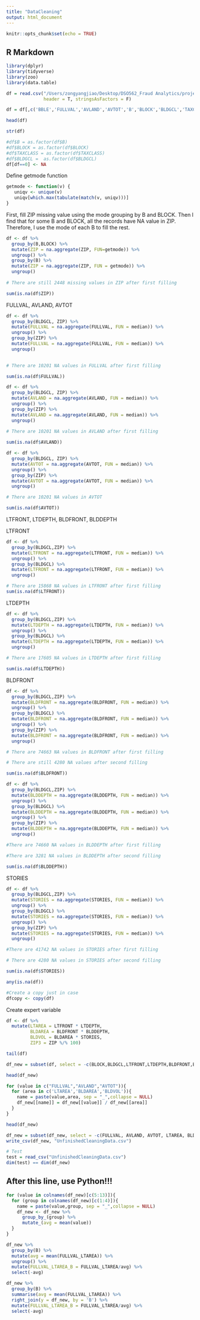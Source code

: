 ```yaml
---
title: "DataCleaning"
output: html_document
---
```


```r
knitr::opts_chunk$set(echo = TRUE)
```

## R Markdown

```r
library(dplyr)
library(tidyverse)
library(zoo)
library(data.table)
```


```r
df = read.csv("/Users/zongyangjiao/Desktop/DSO562_Fraud Analytics/project1/NY_property.csv",
              header = T, stringsAsFactors = F)

df = df[,c('BBLE','FULLVAL','AVLAND','AVTOT','B','BLOCK','BLDGCL','TAXCLASS','ZIP','LTFRONT','LTDEPTH', 'BLDFRONT','BLDDEPTH','STORIES')]
```

```r
head(df)
```

```r
str(df)
```

```r
#df$B = as.factor(df$B)
#df$BLOCK = as.factor(df$BLOCK)
#df$TAXCLASS = as.factor(df$TAXCLASS)
#df$BLDGCL =  as.factor(df$BLDGCL)
df[df==0] <- NA

```

Define getmode function
```r
getmode <- function(v) {
   uniqv <- unique(v)
   uniqv[which.max(tabulate(match(v, uniqv)))]
}
```

First, fill ZIP missing value using the mode grouping by B and BLOCK. Then I find that for some B and BLOCK, all the records have NA value in ZIP. Therefore, I use the mode of each B to fill the rest.
```r
df <- df %>%
  group_by(B,BLOCK) %>%
  mutate(ZIP = na.aggregate(ZIP, FUN=getmode)) %>%
  ungroup() %>%
  group_by(B) %>%
  mutate(ZIP = na.aggregate(ZIP, FUN = getmode)) %>%
  ungroup() 
  
# There are still 2448 missing values in ZIP after first filling

sum(is.na(df$ZIP))
```
FULLVAL, AVLAND, AVTOT

```r
df <- df %>%
  group_by(BLDGCL, ZIP) %>%
  mutate(FULLVAL = na.aggregate(FULLVAL, FUN = median)) %>%
  ungroup() %>%
  group_by(ZIP) %>%
  mutate(FULLVAL = na.aggregate(FULLVAL, FUN = median)) %>%
  ungroup()
  

# There are 10201 NA values in FULLVAL after first filling

sum(is.na(df$FULLVAL))

```

```r
df <- df %>%
  group_by(BLDGCL, ZIP) %>%
  mutate(AVLAND = na.aggregate(AVLAND, FUN = median)) %>%
  ungroup() %>%
  group_by(ZIP) %>%
  mutate(AVLAND = na.aggregate(AVLAND, FUN = median)) %>%
  ungroup()
  
# There are 10201 NA values in AVLAND after first filling

sum(is.na(df$AVLAND))
```

```r
df <- df %>%
  group_by(BLDGCL, ZIP) %>%
  mutate(AVTOT = na.aggregate(AVTOT, FUN = median)) %>%
  ungroup() %>%
  group_by(ZIP) %>%
  mutate(AVTOT = na.aggregate(AVTOT, FUN = median)) %>%
  ungroup()

# There are 10201 NA values in AVTOT

sum(is.na(df$AVTOT))
```

LTFRONT, LTDEPTH, BLDFRONT, BLDDEPTH

LTFRONT


```r
df <- df %>%
  group_by(BLDGCL,ZIP) %>%
  mutate(LTFRONT = na.aggregate(LTFRONT, FUN = median)) %>%
  ungroup() %>%
  group_by(BLDGCL) %>%
  mutate(LTFRONT = na.aggregate(LTFRONT, FUN = median)) %>%
  ungroup()

# There are 15868 NA values in LTFRONT after first filling
sum(is.na(df$LTFRONT))

```
LTDEPTH
```r
df <- df %>%
  group_by(BLDGCL,ZIP) %>%
  mutate(LTDEPTH = na.aggregate(LTDEPTH, FUN = median)) %>%
  ungroup() %>%
  group_by(BLDGCL) %>%
  mutate(LTDEPTH = na.aggregate(LTDEPTH, FUN = median)) %>%
  ungroup()

# There are 17605 NA values in LTDEPTH after first filling

sum(is.na(df$LTDEPTH))
```
BLDFRONT
```r
df <- df %>%
  group_by(BLDGCL,ZIP) %>%
  mutate(BLDFRONT = na.aggregate(BLDFRONT, FUN = median)) %>%
  ungroup() %>%
  group_by(BLDGCL) %>%
  mutate(BLDFRONT = na.aggregate(BLDFRONT, FUN = median)) %>%
  ungroup() %>%
  group_by(ZIP) %>%
  mutate(BLDFRONT = na.aggregate(BLDFRONT, FUN = median)) %>%
  ungroup()

# There are 74663 NA values in BLDFRONT after first filling

# There are still 4280 NA values after second filling

sum(is.na(df$BLDFRONT))

```

```r
df <- df %>%
  group_by(BLDGCL,ZIP) %>%
  mutate(BLDDEPTH = na.aggregate(BLDDEPTH, FUN = median)) %>%
  ungroup() %>%
  group_by(BLDGCL) %>%
  mutate(BLDDEPTH = na.aggregate(BLDDEPTH, FUN = median)) %>%
  ungroup() %>%
  group_by(ZIP) %>%
  mutate(BLDDEPTH = na.aggregate(BLDDEPTH, FUN = median)) %>%
  ungroup()

#There are 74660 NA values in BLDDEPTH after first filling

#There are 3281 NA values in BLDDEPTH after second filling

sum(is.na(df$BLDDEPTH))
```


STORIES
```r
df <- df %>%
  group_by(BLDGCL,ZIP) %>%
  mutate(STORIES = na.aggregate(STORIES, FUN = median)) %>%
  ungroup() %>%
  group_by(BLDGCL) %>%
  mutate(STORIES = na.aggregate(STORIES, FUN = median)) %>%
  ungroup() %>%
  group_by(ZIP) %>%
  mutate(STORIES = na.aggregate(STORIES, FUN = median)) %>%
  ungroup()

#There are 41742 NA values in STORIES after first filling

# There are 4280 NA values in STORIES after second filling

sum(is.na(df$STORIES))

```

```r
any(is.na(df))
```


```r
#Create a copy just in case
dfcopy <- copy(df)
```

Create expert variable
```r
df <- df %>%
  mutate(LTAREA = LTFRONT * LTDEPTH,
         BLDAREA = BLDFRONT * BLDDEPTH,
         BLDVOL = BLDAREA * STORIES,
         ZIP3 = ZIP %/% 100)

tail(df)
```

```r
df_new = subset(df, select = -c(BLOCK,BLDGCL,LTFRONT,LTDEPTH,BLDFRONT,BLDDEPTH,STORIES))

head(df_new)
```


```r
for (value in c("FULLVAL","AVLAND","AVTOT")){
  for (area in c('LTAREA','BLDAREA','BLDVOL')){
    name = paste(value,area, sep = "_",collapse = NULL)
    df_new[[name]] = df_new[[value]] / df_new[[area]]
  }
}
```


```r
head(df_new)
```

```r
df_new = subset(df_new, select = -c(FULLVAL, AVLAND, AVTOT, LTAREA, BLDAREA, BLDVOL))
write_csv(df_new, "UnfinishedCleaningData.csv")

# Test
test = read_csv("UnfinishedCleaningData.csv")
dim(test) == dim(df_new)
```

After this line, use Python!!! 
-----------------------------------------------------
```r

for (value in colnames(df_new)[c(5:13)]){
  for (group in colnames(df_new)[c(1:4)]){
    name = paste(value,group, sep = "_",collapse = NULL)
    df_new <- df_new %>%
      group_by_(group) %>%
      mutate_(avg = mean(value))
  }
}


```

```r
df_new %>%
  group_by(B) %>%
  mutate(avg = mean(FULLVAL_LTAREA)) %>%
  ungroup() %>%
  mutate(FULLVAL_LTAREA_B = FULLVAL_LTAREA/avg) %>%
  select(-avg)

```

```r
df_new %>%
  group_by(B) %>%
  summarise(avg = mean(FULLVAL_LTAREA)) %>%
  right_join(y = df_new, by = 'B') %>%
  mutate(FULLVAL_LTAREA_B = FULLVAL_LTAREA/avg) %>%
  select(-avg)


```





